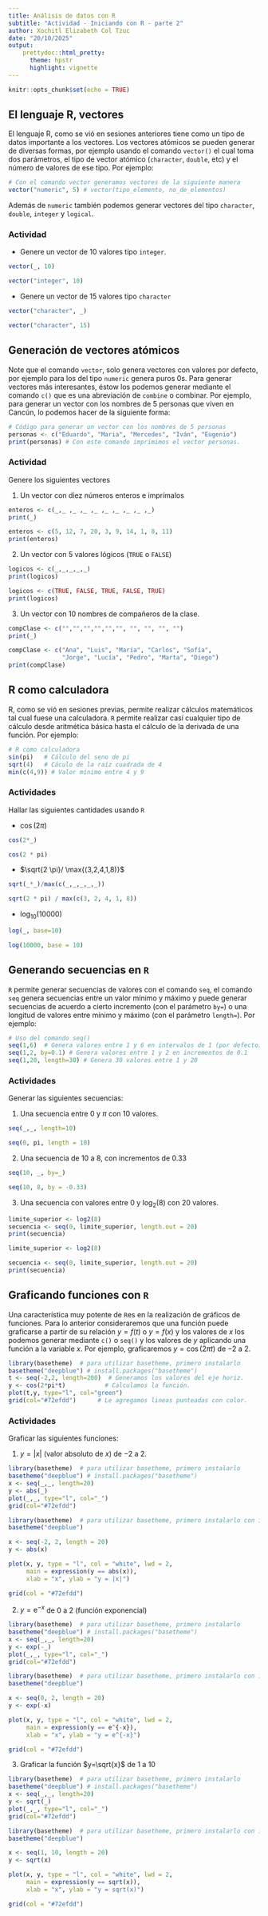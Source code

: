 ---
title: Análisis de datos con R
subtitle: "Actividad - Iniciando con R - parte 2"
author: Xochitl Elizabeth Col Tzuc
date: "20/10/2025"
output:
    prettydoc::html_pretty:
      theme: hpstr
      highlight: vignette
---

```{r setup, include=FALSE}
knitr::opts_chunk$set(echo = TRUE)
```

## El lenguaje R, vectores

El lenguaje R, como se vió en sesiones anteriores tiene como un tipo de datos importante a los vectores. Los vectores atómicos se pueden generar de diversas formas, por ejemplo usando el comando `vector()` el cual toma dos parámetros, el tipo de vector atómico (`character`, `double`, etc) y el número de valores de ese tipo. Por ejemplo:


```{r}
# Con el comando vector generamos vectores de la siguiente manera
vector("numeric", 5) # vector(tipo_elemento, no_de_elementos)
```
Además de `numeric` también podemos generar vectores del tipo `character`, `double`, `integer` y `logical`.

### Actividad

- Genere un vector de 10 valores tipo `integer`.

```{r, eval=FALSE}
vector(_, 10)

```

```{r}
vector("integer", 10)

```


- Genere un vector de 15 valores tipo `character`

```{r, eval=FALSE}
vector("character", _)
```

```{r}
vector("character", 15)

```

## Generación de vectores atómicos

Note que el comando `vector`, solo genera vectores con valores por defecto, por ejemplo para los del tipo `numeric` genera puros $0$s. Para generar vectores más interesantes, éstow los podemos generar mediante el comando `c()` que es una abreviación de `combine` o combinar. Por ejemplo, para generar un vector con los nombres de $5$ personas que viven en Cancún, lo podemos hacer de la siguiente forma:



```{r}
# Código para generar un vector con los nombres de 5 personas
personas <- c("Eduardo", "Maria", "Mercedes", "Iván", "Eugenio")
print(personas) # Con este comando imprimimos el vector personas.
```

### Actividad

Genere los siguientes vectores

1. Un vector con diez números enteros e imprímalos

```{r,eval=TRUE}
enteros <- c(_,_ ,_ ,_ ,_ ,_ ,_ ,_ ,_ ,_)
print(_)
```


```{r eval=TRUE}
enteros <- c(5, 12, 7, 20, 3, 9, 14, 1, 8, 11)
print(enteros)

```


2. Un vector con 5 valores lógicos (`TRUE` o `FALSE`)

```{r, eval=FALSE}
logicos <- c(_,_,_,_,_)
print(logicos)
```

```{r, eval=TRUE}
logicos <- c(TRUE, FALSE, TRUE, FALSE, TRUE)
print(logicos)

```

3. Un vector con 10 nombres de compañeros de la clase.

```{r, eval=TRUE}
compClase <- c("","","","","","", "", "", "", "")
print(_)
```

```{r, eval=TRUE}
compClase <- c("Ana", "Luis", "María", "Carlos", "Sofía", 
               "Jorge", "Lucía", "Pedro", "Marta", "Diego")
print(compClase)

```

## R como calculadora

R, como se vió en sesiones previas, permite realizar cálculos matemáticos tal cual fuese una calculadora. `R` permite realizar casí cualquier tipo de cálculo desde aritmética básica hasta el cálculo de la derivada de una función. Por ejemplo:

```{r}
# R como calculadora
sin(pi)   # Cálculo del seno de pi
sqrt(4)   # Cáculo de la raíz cuadrada de 4
min(c(4,9)) # Valor mínimo entre 4 y 9
```

### Actividades 

Hallar las siguientes cantidades usando `R`

- $\cos(2 \pi)$

```{r, eval=FALSE}
cos(2*_)
```

```{r,eval=TRUE}
cos(2 * pi)

```


- $\sqrt{2 \pi}/ \max{(3,2,4,1,8)}$

```{r, eval=FALSE}
sqrt(_*_)/max(c(_,_,_,_,_))
```

```{r, eval=TRUE}
sqrt(2 * pi) / max(c(3, 2, 4, 1, 8))

```

- $\log_{10}(10000)$

```{r, eval=FALSE}
log(_, base=10)
```

```{r, eval=TRUE}
log(10000, base = 10)

```


## Generando secuencias en `R`

`R` permite generar secuencias de valores con el comando `seq`, el comando `seq` genera secuencias entre un valor mínimo y máximo y puede generar secuencias de acuerdo a cierto incremento (con el parámetro `by=`) o una longitud de valores entre mínimo y máximo (con el parámetro `length=`). Por ejemplo:

```{r}
# Uso del comando seq()
seq(1,6)  # Genera valores entre 1 y 6 en intervalos de 1 (por defecto)
seq(1,2, by=0.1) # Genera valores entre 1 y 2 en incrementos de 0.1
seq(1,20, length=30) # Genera 30 valores entre 1 y 20
```

### Actividades

Generar las siguientes secuencias:

1. Una secuencia entre $0$ y $\pi$ con $10$ valores.

```{r, eval=FALSE}
seq(_,_, length=10)
```

```{r, eval=TRUE}
seq(0, pi, length = 10)

```


2. Una secuencia de $10$ a $8$, con incrementos de $0.33$

```{r, eval=FALSE}
seq(10, _, by=_)
```

```{r, eval=TRUE}
seq(10, 8, by = -0.33)

```


3. Una secuencia con valores entre $0$ y $\log_2(8)$ con $20$ valores.

```{r}
limite_superior <- log2(8)
secuencia <- seq(0, limite_superior, length.out = 20)
print(secuencia)

```


```{r}

limite_superior <- log2(8)

secuencia <- seq(0, limite_superior, length.out = 20)
print(secuencia)

```



## Graficando funciones con `R`

Una característica muy potente de `R`es en la realización de gráficos de funciones. Para lo anterior consideraremos que una función puede graficarse a partir de su relación $y=f(t)$ o $y=f(x)$ y los valores de $x$ los podemos generar mediante `c()` o `seq()` y los valores de $y$ aplicando una función a la variable $x$. Por ejemplo, graficaremos $y=\cos(2 \pi t)$ de $-2$ a $2$.

```{r}
library(basetheme)  # para utilizar basetheme, primero instalarlo
basetheme("deepblue") # install.packages("basetheme")
t <- seq(-2,2, length=200)  # Generamos los valores del eje horiz.
y <- cos(2*pi*t)           # Calculamos la función.
plot(t,y, type="l", col="green")
grid(col="#72efdd")      # Le agregamos lineas punteadas con color.
```

### Actividades

Graficar las siguientes funciones:

1. $y= |x|$ (valor absoluto de $x$) de $-2$ a $2$.

```{r, eval=FALSE}
library(basetheme)  # para utilizar basetheme, primero instalarlo
basetheme("deepblue") # install.packages("basetheme")
x <- seq(_,_, length=20)
y <- abs(_)
plot(_,_, type="l", col="_")
grid(col="#72efdd")
```

```{r,eval=TRUE}
library(basetheme)  # para utilizar basetheme, primero instalarlo con install.packages("basetheme")
basetheme("deepblue")

x <- seq(-2, 2, length = 20)
y <- abs(x)

plot(x, y, type = "l", col = "white", lwd = 2,
     main = expression(y == abs(x)),
     xlab = "x", ylab = "y = |x|")

grid(col = "#72efdd")

```



2. $y = \mbox{e}^{-x}$ de $0$ a $2$ (función exponencial)

```{r, eval=FALSE}
library(basetheme)  # para utilizar basetheme, primero instalarlo
basetheme("deepblue") # install.packages("basetheme")
x <- seq(_,_, length=20)
y <- exp(-_)
plot(_,_, type="l", col="_")
grid(col="#72efdd")
```

```{r, eval=TRUE}
library(basetheme)  # para utilizar basetheme, primero instalarlo con install.packages("basetheme")
basetheme("deepblue") 

x <- seq(0, 2, length = 20)
y <- exp(-x)

plot(x, y, type = "l", col = "white", lwd = 2,
     main = expression(y == e^{-x}),
     xlab = "x", ylab = "y = e^{-x}")

grid(col = "#72efdd")

```


3. Graficar la función $y=\sqrt{x}$ de $1$ a $10$

```{r, eval=FALSE}
library(basetheme)  # para utilizar basetheme, primero instalarlo
basetheme("deepblue") # install.packages("basetheme")
x <- seq(_,_, length=20)
y <- sqrt(_)
plot(_,_, type="l", col="_")
grid(col="#72efdd")
```

```{r,eval=TRUE}
library(basetheme)  # para utilizar basetheme, primero instalarlo con install.packages("basetheme")
basetheme("deepblue") 

x <- seq(1, 10, length = 20)
y <- sqrt(x)

plot(x, y, type = "l", col = "white", lwd = 2,
     main = expression(y == sqrt(x)),
     xlab = "x", ylab = "y = sqrt(x)")

grid(col = "#72efdd")

```

